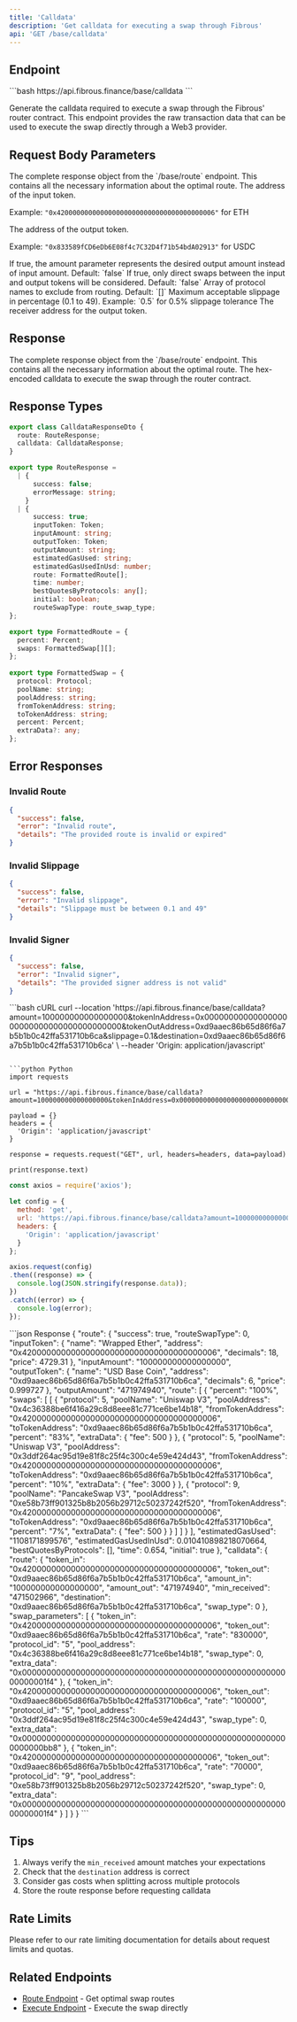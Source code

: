 ```yaml
---
title: 'Calldata'
description: 'Get calldata for executing a swap through Fibrous'
api: 'GET /base/calldata'
---
```


## Endpoint

<CodeGroup>
```bash
https://api.fibrous.finance/base/calldata
```
</CodeGroup>

Generate the calldata required to execute a swap through the Fibrous' router contract. This endpoint provides the raw transaction data that can be used to execute the swap directly through a Web3 provider.

## Request Body Parameters

<ParamField body="amount" type="string " required>
  The complete response object from the `/base/route` endpoint.
  This contains all the necessary information about the optimal route.
</ParamField>

<ParamField query="tokenInAddress" type="string" required>
  The address of the input token.
  
  Example: `"0x4200000000000000000000000000000000000006"` for ETH
</ParamField>

<ParamField query="tokenOutAddress" type="string" required>
  The address of the output token.
  
  Example: `"0x833589fCD6eDb6E08f4c7C32D4f71b54bdA02913"` for USDC
</ParamField>

<ParamField query="reverse" type="boolean" optional>
  If true, the amount parameter represents the desired output amount instead of input amount.
  Default: `false`
</ParamField>

<ParamField query="direct" type="boolean" optional>
  If true, only direct swaps between the input and output tokens will be considered.
  Default: `false`
</ParamField>


<ParamField query="excludeProtocols" type="array[string]" optional>
  Array of protocol names to exclude from routing.
  Default: `[]`
</ParamField>

<ParamField query="slippage" type="number" required>
  Maximum acceptable slippage in percentage (0.1 to 49).
  Example: `0.5` for 0.5% slippage tolerance
</ParamField>

<ParamField query="destination" type="string" required>
  The receiver address for the output token.
</ParamField>


## Response

<ResponseField name="route" type="RouteResponse">
  The complete response object from the `/base/route` endpoint.
  This contains all the necessary information about the optimal route.
</ResponseField>

<ResponseField name="calldata" type="CalldataResponse">
  The hex-encoded calldata to execute the swap through the router contract.
</ResponseField>

## Response Types
```typescript
export class CalldataResponseDto {
  route: RouteResponse;
  calldata: CalldataResponse;
}

export type RouteResponse =
  | {
      success: false;
      errorMessage: string;
    }
  | {
      success: true;
      inputToken: Token;
      inputAmount: string;
      outputToken: Token;
      outputAmount: string;
      estimatedGasUsed: string;
      estimatedGasUsedInUsd: number;
      route: FormattedRoute[];
      time: number;
      bestQuotesByProtocols: any[];
      initial: boolean;
      routeSwapType: route_swap_type;
};

export type FormattedRoute = {
  percent: Percent;
  swaps: FormattedSwap[][];
};
  
export type FormattedSwap = {
  protocol: Protocol;
  poolName: string;
  poolAddress: string;
  fromTokenAddress: string;
  toTokenAddress: string;
  percent: Percent;
  extraData?: any;
};

```

## Error Responses

### Invalid Route

```json
{
  "success": false,
  "error": "Invalid route",
  "details": "The provided route is invalid or expired"
}
```

### Invalid Slippage

```json
{
  "success": false,
  "error": "Invalid slippage",
  "details": "Slippage must be between 0.1 and 49"
}
```

### Invalid Signer

```json
{
  "success": false,
  "error": "Invalid signer",
  "details": "The provided signer address is not valid"
}
```

<RequestExample>
```bash cURL
curl --location 'https://api.fibrous.finance/base/calldata?amount=100000000000000000&tokenInAddress=0x0000000000000000000000000000000000000000&tokenOutAddress=0xd9aaec86b65d86f6a7b5b1b0c42ffa531710b6ca&slippage=0.1&destination=0xd9aaec86b65d86f6a7b5b1b0c42ffa531710b6ca' \
--header 'Origin: application/javascript'
 

```

```python Python
import requests

url = "https://api.fibrous.finance/base/calldata?amount=100000000000000000&tokenInAddress=0x0000000000000000000000000000000000000000&tokenOutAddress=0xd9aaec86b65d86f6a7b5b1b0c42ffa531710b6ca&slippage=0.1&destination=0xd9aaec86b65d86f6a7b5b1b0c42ffa531710b6ca"

payload = {}
headers = {
  'Origin': 'application/javascript'
}

response = requests.request("GET", url, headers=headers, data=payload)

print(response.text)

```

```javascript JavaScript
const axios = require('axios');

let config = {
  method: 'get',
  url: 'https://api.fibrous.finance/base/calldata?amount=100000000000000000&tokenInAddress=0x0000000000000000000000000000000000000000&tokenOutAddress=0xd9aaec86b65d86f6a7b5b1b0c42ffa531710b6ca&slippage=0.1&destination=0xd9aaec86b65d86f6a7b5b1b0c42ffa531710b6ca',
  headers: { 
    'Origin': 'application/javascript'
  }
};

axios.request(config)
.then((response) => {
  console.log(JSON.stringify(response.data));
})
.catch((error) => {
  console.log(error);
});

```
</RequestExample>

<ResponseExample>
```json Response
{
    "route": {
        "success": true,
        "routeSwapType": 0,
        "inputToken": {
            "name": "Wrapped Ether",
            "address": "0x4200000000000000000000000000000000000006",
            "decimals": 18,
            "price": 4729.31
        },
        "inputAmount": "100000000000000000",
        "outputToken": {
            "name": "USD Base Coin",
            "address": "0xd9aaec86b65d86f6a7b5b1b0c42ffa531710b6ca",
            "decimals": 6,
            "price": 0.999727
        },
        "outputAmount": "471974940",
        "route": [
            {
                "percent": "100%",
                "swaps": [
                    [
                        {
                            "protocol": 5,
                            "poolName": "Uniswap V3",
                            "poolAddress": "0x4c36388be6f416a29c8d8eee81c771ce6be14b18",
                            "fromTokenAddress": "0x4200000000000000000000000000000000000006",
                            "toTokenAddress": "0xd9aaec86b65d86f6a7b5b1b0c42ffa531710b6ca",
                            "percent": "83%",
                            "extraData": {
                                "fee": 500
                            }
                        },
                        {
                            "protocol": 5,
                            "poolName": "Uniswap V3",
                            "poolAddress": "0x3ddf264ac95d19e81f8c25f4c300c4e59e424d43",
                            "fromTokenAddress": "0x4200000000000000000000000000000000000006",
                            "toTokenAddress": "0xd9aaec86b65d86f6a7b5b1b0c42ffa531710b6ca",
                            "percent": "10%",
                            "extraData": {
                                "fee": 3000
                            }
                        },
                        {
                            "protocol": 9,
                            "poolName": "PancakeSwap V3",
                            "poolAddress": "0xe58b73ff901325b8b2056b29712c50237242f520",
                            "fromTokenAddress": "0x4200000000000000000000000000000000000006",
                            "toTokenAddress": "0xd9aaec86b65d86f6a7b5b1b0c42ffa531710b6ca",
                            "percent": "7%",
                            "extraData": {
                                "fee": 500
                            }
                        }
                    ]
                ]
            }
        ],
        "estimatedGasUsed": "1108171899576",
        "estimatedGasUsedInUsd": 0.010410898218070664,
        "bestQuotesByProtocols": [],
        "time": 0.654,
        "initial": true
    },
    "calldata": {
        "route": {
            "token_in": "0x4200000000000000000000000000000000000006",
            "token_out": "0xd9aaec86b65d86f6a7b5b1b0c42ffa531710b6ca",
            "amount_in": "100000000000000000",
            "amount_out": "471974940",
            "min_received": "471502966",
            "destination": "0xd9aaec86b65d86f6a7b5b1b0c42ffa531710b6ca",
            "swap_type": 0
        },
        "swap_parameters": [
            {
                "token_in": "0x4200000000000000000000000000000000000006",
                "token_out": "0xd9aaec86b65d86f6a7b5b1b0c42ffa531710b6ca",
                "rate": "830000",
                "protocol_id": "5",
                "pool_address": "0x4c36388be6f416a29c8d8eee81c771ce6be14b18",
                "swap_type": 0,
                "extra_data": "0x00000000000000000000000000000000000000000000000000000000000001f4"
            },
            {
                "token_in": "0x4200000000000000000000000000000000000006",
                "token_out": "0xd9aaec86b65d86f6a7b5b1b0c42ffa531710b6ca",
                "rate": "100000",
                "protocol_id": "5",
                "pool_address": "0x3ddf264ac95d19e81f8c25f4c300c4e59e424d43",
                "swap_type": 0,
                "extra_data": "0x0000000000000000000000000000000000000000000000000000000000000bb8"
            },
            {
                "token_in": "0x4200000000000000000000000000000000000006",
                "token_out": "0xd9aaec86b65d86f6a7b5b1b0c42ffa531710b6ca",
                "rate": "70000",
                "protocol_id": "9",
                "pool_address": "0xe58b73ff901325b8b2056b29712c50237242f520",
                "swap_type": 0,
                "extra_data": "0x00000000000000000000000000000000000000000000000000000000000001f4"
            }
        ]
    }
}
```
</ResponseExample>



## Tips

1. Always verify the `min_received` amount matches your expectations
2. Check that the `destination` address is correct
3. Consider gas costs when splitting across multiple protocols
4. Store the route response before requesting calldata

## Rate Limits

Please refer to our rate limiting documentation for details about request limits and quotas.

## Related Endpoints

- [Route Endpoint](/api-reference/base/endpoint/route) - Get optimal swap routes
- [Execute Endpoint](/api-reference/base/endpoint/execute) - Execute the swap directly
